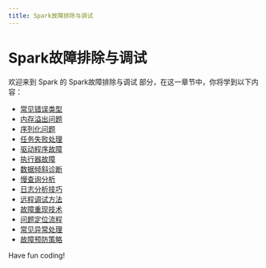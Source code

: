 ```yaml
---
title: Spark故障排除与调试
---
```


# Spark故障排除与调试

欢迎来到 Spark 的 Spark故障排除与调试 部分，在这一章节中，你将学到以下内容：

- [常见错误类型](./0-common-error-types.mdx)
- [内存溢出问题](./1-memory-overflow-problem.mdx)
- [序列化问题](./2-serialization-issues.mdx)
- [任务失败处理](./3-task-failure-handling.mdx)
- [驱动程序故障](./4-driver-failure.mdx)
- [执行器故障](./5-actuator-failure.mdx)
- [数据倾斜诊断](./6-data-skew-diagnosis.mdx)
- [慢查询分析](./7-slow-query-analysis.mdx)
- [日志分析技巧](./8-log-analysis-tips.mdx)
- [远程调试方法](./9-remote-debugging-method.mdx)
- [故障重现技术](./10-fault-reproduction-technology.mdx)
- [问题定位流程](./11-problem-location-process.mdx)
- [常见异常处理](./12-common-exception-handling.mdx)
- [故障预防策略](./13-failure-prevention-strategies.mdx)

Have fun coding!